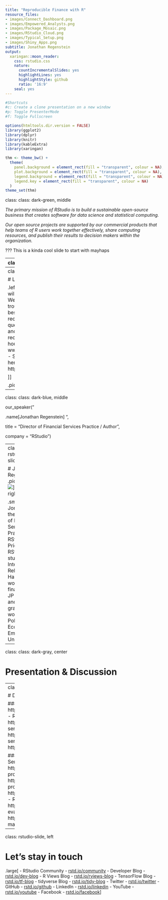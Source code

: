 ```yaml
---
title: "Reproducible Finance with R"
resource_files:
- images/Connect_Dashboard.png
- images/Empowered_Analysts.png
- images/Package_Mosaic.png
- images/RStudio_Cloud.png
- images/Typical_Setup.png
- images/Shiny_Apps.png
subtitle: Jonathan Regenstein
output:
  xaringan::moon_reader:
    css: rstudio.css
    nature:
      countIncrementalSlides: yes
      highlightLines: yes
      highlightStyle: github
      ratio: '16:9'
    seal: yes
---
```


```r
#Shortcuts
#c: Create a clone presentation on a new window
#p: Toggle PresenterMode
#f: Toggle Fullscreen

options(htmltools.dir.version = FALSE)
library(ggplot2)
library(dplyr)
library(knitr)
library(kableExtra)
library(xaringan)

thm <- theme_bw() + 
  theme(
    panel.background = element_rect(fill = "transparent", colour = NA), 
    plot.background = element_rect(fill = "transparent", colour = NA),
    legend.background = element_rect(fill = "transparent", colour = NA),
    legend.key = element_rect(fill = "transparent", colour = NA)
  )
theme_set(thm)
```

class: class: dark-green, middle

*The primary mission of RStudio is to build a sustainable open-source business that creates software for data science and statistical computing.* 

*Our open source projects are supported by our commercial products that help teams of R users work together effectively, share computing resources, and publish their results to decision makers within the organization.*

???
This is a kinda cool slide to start with mayhaps

---
class: rstudio-slide, left

# Lets connect in person!

.large[
- DC R Conference - November 8th and 9th - Washington, DC
- EARL Roadshow -  Seattle Nov 7th, Houston Nov 9th, Boston Nov 13th 
- Big Data London - November 13th and 14th - London, England
- Budapest BI - November 12th to the 14th - Budapest HUNGARY
- Big Data LDN November 13th and 14th - London UK
- Data Science Con November 28th and 30th - Atlanta, GA
- UCD Computational Biology Symposium 2018 - Nov 29th & 30th - Dublin IRE
- rstudio::conf 2019 - Jan. 15th - 18th, Austin, TX - 
https://www.rstudio.com/conference/
  - 13 individual workshops
  - General conference
  - Nightime event at Austin City Limits
  
]

---
class: rstudio-slide, left

# Logistics

.left-column[
.large[
- The webinar will be roughly 45 minutes in length.
- We don’t expect that you will have trouble with sound, but if you do, the best solution will be to log out and reconnect.
- RStudio will answer questions via the chat panel during and after the talk.
- Webinar is being recorded and will be posted within 48 hours - www.rstudio.com/resources/webinars/
- Slides and demo code will be hosted here: https://github.com/rstudio/webinars

]]

.pic-right[![](https://raw.githubusercontent.com/carneybill/RStudio-Slides/master/images/GoToWebinar_panel.png)]

---
class: class: dark-blue, middle

our_speaker("

.name[Jonathan Regenstein]
",

title = "Director of Financial Services Practice / Author",

company = "RStudio")

---
class: rstudio-slide, left 

# Jonathan Regenstein
.pic-right[![](https://media.licdn.com/dms/image/C5603AQFcVd-kNScX4g/profile-displayphoto-shrink_800_800/0?e=1547078400&v=beta&t=JXEiYr5UQuJt0P8zwHAFJeDzAm-JaSF6LwcgQs6qihk)]
.pic-right[![](https://images-na.ssl-images-amazon.com/images/I/512pp2uV9fL._SX330_BO1,204,203,200_.jpg)]

.small[
Jonathan is the Director of Financial Services Practice at RStudio. Prior to RStudio, he studied International Relations at Harvard, worked in finance at JP Morgan and then did graduate work in Political Economy at Emory University.]

---

class: class: dark-gray, center

# Presentation & Discussion 


---
class: rstudio-slide, left

# Download Links

### Open Source & Free Products
- Desktop: https://www.rstudio.com/products/rstudio/download/
- RStudio Server: https://www.rstudio.com/products/rstudio/download-server/
- Shiny Server: https://www.rstudio.com/products/shiny/download-server/
- shinyapps.io: https://www.shinyapps.io/admin/#/signup

### 45 Day Evaluation of Pro Products
- RStudio Server Pro: https://www.rstudio.com/products/rstudio-server-pro/evaluation/
- Shiny Server Pro: https://www.rstudio.com/products/shiny-server-pro/evaluation/
- RStudio Connect: https://www.rstudio.com/products/connect/evaluation/
- RStudio Drivers: https://www.rstudio.com/products/drivers/drivers-evaluation/
- RStudio Package Manager: https://www.rstudio.com/products/package-manager/eval/

---
class: rstudio-slide, left

# Let's stay in touch

.large[
- RStudio Community - [rstd.io/community](http://rstd.io/community)
- Developer Blog - [rstd.io/dev-blog](http://rstd.io/dev-blog)
- R Views Blog - [rstd.io/rviews-blog](http://rstd.io/rviews-blog)
- TensorFlow Blog - [rstd.io/tf-blog](http://rstd.io/tf-blog)
- tidyverse Blog - [rstd.io/tidy-blog](http://rstd.io/tidy-blog)
- Twitter - [rstd.io/twitter](http://rstd.io/twitter)
- GitHub - [rstd.io/github](http://rstd.io/github)
- LinkedIn - [rstd.io/linkedin](http://rstd.io/linkedin) 
- YouTube - [rstd.io/youtube](http://rstd.io/youtube)
- Facebook - [rstd.io/facebook](http://rstd.io/facebook)
]
